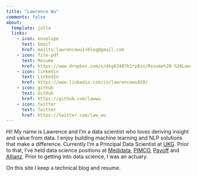 ```yaml
---
title: "Lawrence Wu"
comments: false
about:
  template: jolla
  links:
    - icon: envelope
      text: Email
      href: mailto:lawrencewu1+blog@gmail.com
    - icon: file-pdf
      text: Resume
      href: https://www.dropbox.com/s/dkg62407k1rp8zn/Resume%20-%20Lawrence%20Wu.pdf?dl=0
    - icon: linkedin
      text: LinkedIn
      href: https://www.linkedin.com/in/lawrencewu920/
    - icon: github
      text: GitHub
      href: https://github.com/lawwu
    - icon: twitter
      text: Twitter
      href: https://twitter.com/law_wu      
---
```



::: {#hero-heading}
Hi! My name is Lawrence and I'm a data scientist who loves deriving insight and value from data. I enjoy  building machine learning and NLP solutions that make a difference. Currently I'm a Principal Data Scientist at [UKG](https://www.ukg.com/). Prior to that, I've held data science positions at [Medidata](https://www.medidata.com/), [PIMCO](https://www.pimco.com/), [Payoff](https://happymoney.com/) and [Allianz](https://allianz.com/). Prior to getting into data science, I was an actuary.

On this site I keep a technical blog and resume.
:::
